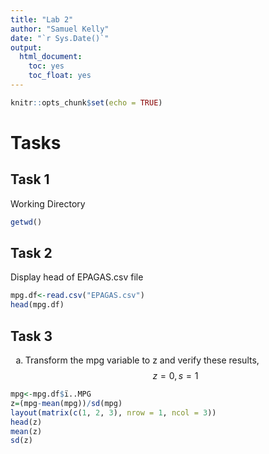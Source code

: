 ```yaml
---
title: "Lab 2"
author: "Samuel Kelly"
date: "`r Sys.Date()`"
output: 
  html_document:
    toc: yes
    toc_float: yes
---
```


```r
knitr::opts_chunk$set(echo = TRUE)
```

# Tasks

## Task 1
Working Directory
```r
getwd()
```

## Task 2
Display head of EPAGAS.csv file
```r
mpg.df<-read.csv("EPAGAS.csv")
head(mpg.df)
```

## Task 3
  a. Transform the mpg variable to z and verify these results, $$z=0, s=1$$
```r
mpg<-mpg.df$ï..MPG
z=(mpg-mean(mpg))/sd(mpg)
layout(matrix(c(1, 2, 3), nrow = 1, ncol = 3))
head(z)
mean(z)
sd(z)
```


